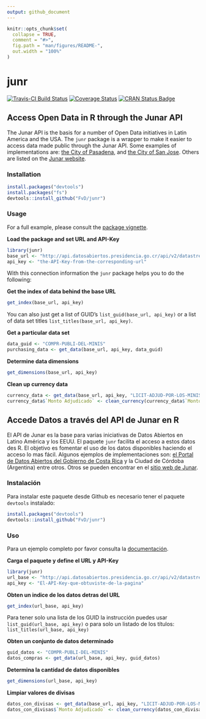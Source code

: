 ```yaml
---
output: github_document
---
```


<!-- README.md is generated from README.Rmd. Please edit that file -->

```r
knitr::opts_chunk$set(
  collapse = TRUE,
  comment = "#>",
  fig.path = "man/figures/README-",
  out.width = "100%"
)
```

# junr

<!-- badges: start -->
[![Travis-CI Build Status](https://travis-ci.org/FvD/junr.svg?branch=master)](https://travis-ci.org/FvD/junr) 
[![Coverage Status](https://img.shields.io/codecov/c/github/FvD/junr/master.svg)](https://codecov.io/github/FvD/junr?branch=master)
[![CRAN Status Badge](http://www.r-pkg.org/badges/version/junr)](https://cran.r-project.org/package=junr)
<!-- badges: end -->

## Access Open Data in R through the Junar API
The Junar API is the basis for a number of Open Data initiatives in Latin
America and the USA.  The `junr` package is a wrapper to make it easier to
access data made public through the Junar API. Some examples of implementations
are: [the City of Pasadena](http://data.cityofpasadena.net/home/), and [the
City of San Jose](http://data.sanjoseca.gov/home/). Others are listed on the
[Junar website](http://junar.com/).

### Installation

```r
install.packages("devtools")
install.packages("fs")
devtools::install_github("FvD/junr")
```

### Usage
For a full example, please consult the [package
vignette](http://rpubs.com/FvD/access-junar-api). 

**Load the package and set URL and API-Key**

```r
library(junr)
base_url <- "http://api.datosabiertos.presidencia.go.cr/api/v2/datastreams/"
api_key <- "the-API-Key-from-the-corresponding-url" 
```
With this connection information the `junr` package helps you to do the following:

**Get the index of data behind the base URL**

```r
get_index(base_url, api_key)
```

You can also just get a list of GUID's `list_guid(base_url, api_key)` or a list
of data set titles `list_titles(base_url, api_key)`.

**Get a particular data set**

```r
data_guid <- "COMPR-PUBLI-DEL-MINIS"
purchasing_data <- get_data(base_url, api_key, data_guid)
```
**Determine data dimensions**

```r
get_dimensions(base_url, api_key)
```

**Clean up currency data**

```r
currency_data <- get_data(base_url, api_key, "LICIT-ADJUD-POR-LOS-MINIS")
currency_data$`Monto Adjudicado` <- clean_currency(currency_data$`Monto Adjudicado`)  
```

## Accede Datos a través del API de Junar en R
El API de Junar es la base para varias iniciativas de Datos Abiertos en Latino
América y los EEUU.  El paquete `junr` facilita el acceso a estos datos des R.
El objetivo es fomentar el uso de los datos disponibles haciendo el acceso lo
mas fácil. Algunos ejemplos de implementaciones son: [el Portal de Datos
Abiertos del Gobierno de Costa
Rica](http://datosabiertos.presidencia.go.cr/home) y la Ciudad de Córdoba (Argentina)
entre otros. Otros se pueden encontrar en el [sitio web de Junar](http://junar.com/).


### Instalación
Para instalar este paquete desde Github es necesario tener el paquete
`devtools` instalado:

```r
install.packages("devtools")
devtools::install_github("FvD/junr")
```

### Uso 
Para un ejemplo completo por favor consulta la [documentación](http://rpubs.com/FvD/acceder-junar-api).

**Carga el paquete y define el URL y API-Key**

```r
library(junr)
url_base <- "http://api.datosabiertos.presidencia.go.cr/api/v2/datastreams/"
api_key <- "El-API-Key-que-obtuviste-de-la-pagina"
```

**Obten un indice de los datos detras del URL**

```r
get_index(url_base, api_key)
```

Para tener solo una lista de los GUID la instrucción puedes usar
`list_guid(url_base, api_key)` o para solo un listado de los títulos:
`list_titles(url_base, api_key)`

**Obten un conjunto de datos determinado**

```r
guid_datos <- "COMPR-PUBLI-DEL-MINIS"
datos_compras <- get_data(url_base, api_key, guid_datos)
```

**Determina la cantidad de datos disponibles**

```r
get_dimensions(url_base, api_key)
``` 

**Limpiar valores de divisas**

```r
datos_con_divisas <- get_data(base_url, api_key, "LICIT-ADJUD-POR-LOS-MINIS")
datos_con_divisas$`Monto Adjudicado` <- clean_currency(datos_con_divisas$`Monto Adjudicado`)  
```
   
